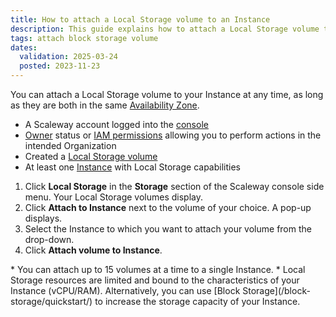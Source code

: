 ```yaml
---
title: How to attach a Local Storage volume to an Instance
description: This guide explains how to attach a Local Storage volume to a Scaleway Instance. Follow simple steps to manage your storage efficiently.
tags: attach block storage volume
dates:
  validation: 2025-03-24
  posted: 2023-11-23
---
```



You can attach a Local Storage volume to your Instance at any time, as long as they are both in the same [Availability Zone](/instances/concepts/#availability-zone).

<Requirements />

- A Scaleway account logged into the [console](https://account.scaleway.com/?service=elements)
- [Owner](/iam/concepts/#owner) status or [IAM permissions](/iam/concepts/#permission) allowing you to perform actions in the intended Organization
- Created a [Local Storage volume](/local-storage/how-to/create-volume/)
- At least one [Instance](/instances/how-to/create-an-instance/) with Local Storage capabilities


1. Click **Local Storage** in the **Storage** section of the Scaleway console side menu. Your Local Storage volumes display.
2. Click **Attach to Instance** next to the volume of your choice. A pop-up displays.
3. Select the Instance to which you want to attach your volume from the drop-down.
4. Click **Attach volume to Instance**.

<Message type="important">
  * You can attach up to 15 volumes at a time to a single Instance.
  * Local Storage resources are limited and bound to the characteristics of your Instance (vCPU/RAM). Alternatively, you can use [Block Storage](/block-storage/quickstart/) to increase the storage capacity of your Instance.
</Message>

